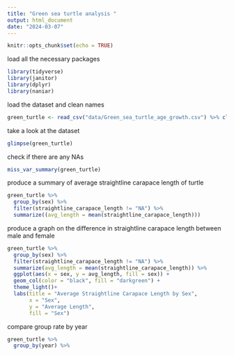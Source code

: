 ```yaml
---
title: "Green sea turtle analysis "
output: html_document
date: "2024-03-07"
---
```


```r
knitr::opts_chunk$set(echo = TRUE)
```

load all the necessary packages
```r
library(tidyverse)
library(janitor)
library(dplyr)
library(naniar)
```

load the dataset and clean names
```r
green_turtle <- read_csv("data/Green_sea_turtle_age_growth.csv") %>% clean_names()
```

take a look at the dataset
```r
glimpse(green_turtle)
```

check if there are any NAs
```r
miss_var_summary(green_turtle)
```

produce a summary of average straightline carapace length of turtle 
```r
green_turtle %>% 
  group_by(sex) %>% 
  filter(straightline_carapace_length != "NA") %>% 
  summarize((avg_length = mean(straightline_carapace_length)))
```

produce a graph on the difference in straightline carapace length between male and female
```r
green_turtle %>%
  group_by(sex) %>%
  filter(straightline_carapace_length != "NA") %>% 
  summarize(avg_length = mean(straightline_carapace_length)) %>%
  ggplot(aes(x = sex, y = avg_length, fill = sex)) +
  geom_col(color = "black", fill = "darkgreen") +
  theme_light()+
  labs(title = "Average Straightline Carapace Length by Sex",
       x = "Sex",
       y = "Average Length",
       fill = "Sex")
```

compare group rate by year
```r
green_turtle %>% 
  group_by(year) %>% 
  
```

